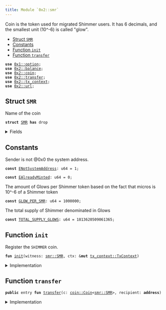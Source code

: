 ```yaml
---
title: Module `0x2::smr`
---
```


Coin<SMR> is the token used for migrated Shimmer users.
It has 6 decimals, and the smallest unit (10^-6) is called "glow".


-  [Struct `SMR`](#0x2_smr_SMR)
-  [Constants](#@Constants_0)
-  [Function `init`](#0x2_smr_init)
-  [Function `transfer`](#0x2_smr_transfer)


<pre><code><b>use</b> <a href="../move-stdlib/option.md#0x1_option">0x1::option</a>;
<b>use</b> <a href="../iota-framework/balance.md#0x2_balance">0x2::balance</a>;
<b>use</b> <a href="../iota-framework/coin.md#0x2_coin">0x2::coin</a>;
<b>use</b> <a href="../iota-framework/transfer.md#0x2_transfer">0x2::transfer</a>;
<b>use</b> <a href="../iota-framework/tx_context.md#0x2_tx_context">0x2::tx_context</a>;
<b>use</b> <a href="../iota-framework/url.md#0x2_url">0x2::url</a>;
</code></pre>



<a name="0x2_smr_SMR"></a>

## Struct `SMR`

Name of the coin


<pre><code><b>struct</b> <a href="../iota-framework/smr.md#0x2_smr_SMR">SMR</a> <b>has</b> drop
</code></pre>



<details>
<summary>Fields</summary>


<dl>
<dt>
<code>dummy_field: bool</code>
</dt>
<dd>

</dd>
</dl>


</details>

<a name="@Constants_0"></a>

## Constants


<a name="0x2_smr_ENotSystemAddress"></a>

Sender is not @0x0 the system address.


<pre><code><b>const</b> <a href="../iota-framework/smr.md#0x2_smr_ENotSystemAddress">ENotSystemAddress</a>: u64 = 1;
</code></pre>



<a name="0x2_smr_EAlreadyMinted"></a>



<pre><code><b>const</b> <a href="../iota-framework/smr.md#0x2_smr_EAlreadyMinted">EAlreadyMinted</a>: u64 = 0;
</code></pre>



<a name="0x2_smr_GLOW_PER_SMR"></a>

The amount of Glows per Shimmer token based on the fact that micros is
10^-6 of a Shimmer token


<pre><code><b>const</b> <a href="../iota-framework/smr.md#0x2_smr_GLOW_PER_SMR">GLOW_PER_SMR</a>: u64 = 1000000;
</code></pre>



<a name="0x2_smr_TOTAL_SUPPLY_GLOWS"></a>

The total supply of Shimmer denominated in Glows


<pre><code><b>const</b> <a href="../iota-framework/smr.md#0x2_smr_TOTAL_SUPPLY_GLOWS">TOTAL_SUPPLY_GLOWS</a>: u64 = 1813620509061365;
</code></pre>



<a name="0x2_smr_init"></a>

## Function `init`

Register the <code>SHIMMER</code> coin.


<pre><code><b>fun</b> <a href="../iota-framework/smr.md#0x2_smr_init">init</a>(witness: <a href="../iota-framework/smr.md#0x2_smr_SMR">smr::SMR</a>, ctx: &<b>mut</b> <a href="../iota-framework/tx_context.md#0x2_tx_context_TxContext">tx_context::TxContext</a>)
</code></pre>



<details>
<summary>Implementation</summary>


<pre><code><b>fun</b> <a href="../iota-framework/smr.md#0x2_smr_init">init</a>(witness: <a href="../iota-framework/smr.md#0x2_smr_SMR">SMR</a>, ctx: &<b>mut</b> TxContext) {
    <b>assert</b>!(ctx.sender() == @0x0, <a href="../iota-framework/smr.md#0x2_smr_ENotSystemAddress">ENotSystemAddress</a>);
    <b>assert</b>!(ctx.epoch() == 0, <a href="../iota-framework/smr.md#0x2_smr_EAlreadyMinted">EAlreadyMinted</a>);

    <b>let</b> (treasury, metadata) = <a href="../iota-framework/coin.md#0x2_coin_create_currency">coin::create_currency</a>(
            witness,
            6,
            b"Shimmer",
            b"<a href="../iota-framework/smr.md#0x2_smr_SMR">SMR</a>",
            b"The original Shimmer (<a href="../iota-framework/smr.md#0x2_smr_SMR">SMR</a>) token <b>as</b> inherited from the Shimmer Network.",
            <a href="../move-stdlib/option.md#0x1_option_some">option::some</a>(<a href="../iota-framework/url.md#0x2_url_new_unsafe_from_bytes">url::new_unsafe_from_bytes</a>(b"https://<a href="../iota-framework/iota.md#0x2_iota">iota</a>.org/<a href="../iota-framework/smr.md#0x2_smr">smr</a>-logo.png")),
            ctx
        );
    <a href="../iota-framework/transfer.md#0x2_transfer_public_freeze_object">transfer::public_freeze_object</a>(metadata);
    <b>let</b> supply = treasury.treasury_into_supply();
    supply.destroy_supply();
}
</code></pre>



</details>

<a name="0x2_smr_transfer"></a>

## Function `transfer`



<pre><code><b>public</b> entry <b>fun</b> <a href="../iota-framework/transfer.md#0x2_transfer">transfer</a>(c: <a href="../iota-framework/coin.md#0x2_coin_Coin">coin::Coin</a>&lt;<a href="../iota-framework/smr.md#0x2_smr_SMR">smr::SMR</a>&gt;, recipient: <b>address</b>)
</code></pre>



<details>
<summary>Implementation</summary>


<pre><code><b>public</b> entry <b>fun</b> <a href="../iota-framework/transfer.md#0x2_transfer">transfer</a>(c: <a href="../iota-framework/coin.md#0x2_coin_Coin">coin::Coin</a>&lt;<a href="../iota-framework/smr.md#0x2_smr_SMR">SMR</a>&gt;, recipient: <b>address</b>) {
    <a href="../iota-framework/transfer.md#0x2_transfer_public_transfer">transfer::public_transfer</a>(c, recipient)
}
</code></pre>



</details>
